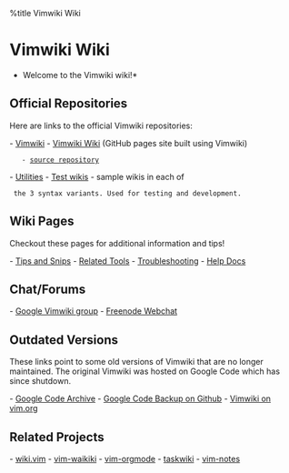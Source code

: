 %title Vimwiki Wiki
= Vimwiki Wiki =

*Welcome to the Vimwiki wiki!*

== Official Repositories ==

Here are links to the official Vimwiki repositories:

- [[https://github.com/vimwiki/vimwiki|Vimwiki]]
- [[https://vimwiki.github.io/vimwikiwiki/|Vimwiki Wiki]] (GitHub pages site built using Vimwiki)
    - [[https://github.com/vimwiki/vimwikiwiki|source repository]]
- [[https://github.com/vimwiki/utils|Utilities]]
- [[https://github.com/vimwiki/testwikis|Test wikis]] - sample wikis in each of
  the 3 syntax variants. Used for testing and development.

== Wiki Pages ==

Checkout these pages for additional information and tips!

- [[Tips and Snips]]
- [[Related Tools]]
- [[Troubleshooting]]
- [[Help Docs]]

== Chat/Forums ==

- [[https://groups.google.com/forum/#!forum/vimwiki|Google Vimwiki group]]
- [[https://webchat.freenode.net/?channels=#vimwiki|Freenode Webchat]]

== Outdated Versions ==

These links point to some old versions of Vimwiki that are no longer maintained.
The original Vimwiki was hosted on Google Code which has since shutdown.

- [[https://code.google.com/archive/p/vimwiki/|Google Code Archive]]
- [[https://github.com/vimwiki-backup/vimwiki|Google Code Backup on Github]]
- [[https://www.vim.org/scripts/script.php?script_id=2226|Vimwiki on vim.org]]

== Related Projects ==

- [[https://github.com/lervag/wiki.vim|wiki.vim]]
- [[https://github.com/fcpg/vim-waikiki|vim-waikiki]]
- [[https://github.com/jceb/vim-orgmode|vim-orgmode]]
- [[https://github.com/tbabej/taskwiki|taskwiki]]
- [[https://github.com/xolox/vim-notes|vim-notes]]
